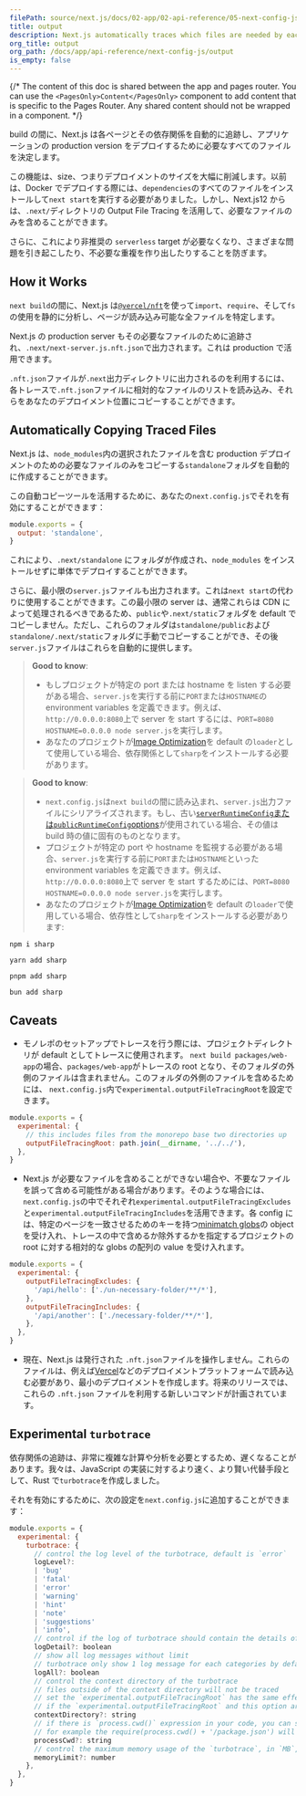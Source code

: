 ```yaml
---
filePath: source/next.js/docs/02-app/02-api-reference/05-next-config-js/output.mdx
title: output
description: Next.js automatically traces which files are needed by each page to allow for easy deployment of your application. Learn how it works here.
org_title: output
org_path: /docs/app/api-reference/next-config-js/output
is_empty: false
---
```


{/* The content of this doc is shared between the app and pages router. You can use the `<PagesOnly>Content</PagesOnly>` component to add content that is specific to the Pages Router. Any shared content should not be wrapped in a component. */}

build の間に、Next.js は各ページとその依存関係を自動的に追跡し、アプリケーションの production version をデプロイするために必要なすべてのファイルを決定します。

この機能は、size、つまりデプロイメントのサイズを大幅に削減します。以前は、Docker でデプロイする際には、`dependencies`のすべてのファイルをインストールして`next start`を実行する必要がありました。しかし、Next.js12 からは、`.next/`ディレクトリの Output File Tracing を活用して、必要なファイルのみを含めることができます。

さらに、これにより非推奨の `serverless` target が必要なくなり、さまざまな問題を引き起こしたり、不必要な重複を作り出したりすることを防ぎます。

## How it Works

`next build`の間に、Next.js は[`@vercel/nft`](https://github.com/vercel/nft)を使って`import`、`require`、そして`fs`の使用を静的に分析し、ページが読み込み可能な全ファイルを特定します。

Next.js の production server もその必要なファイルのために追跡され、`.next/next-server.js.nft.json`で出力されます。これは production で活用できます。

`.nft.json`ファイルが`.next`出力ディレクトリに出力されるのを利用するには、各トレースで`.nft.json`ファイルに相対的なファイルのリストを読み込み、それらをあなたのデプロイメント位置にコピーすることができます。

## Automatically Copying Traced Files

Next.js は、`node_modules`内の選択されたファイルを含む production デプロイメントのための必要なファイルのみをコピーする`standalone`フォルダを自動的に作成することができます。

この自動コピーツールを活用するために、あなたの`next.config.js`でそれを有効にすることができます：

```js:next.config.js
module.exports = {
  output: 'standalone',
}
```

これにより、`.next/standalone` にフォルダが作成され、`node_modules` をインストールせずに単体でデプロイすることができます。

さらに、最小限の`server.js`ファイルも出力されます。これは`next start`の代わりに使用することができます。この最小限の server は、通常これらは CDN によって処理されるべきであるため、`public`や`.next/static`フォルダを default でコピーしません。ただし、これらのフォルダは`standalone/public`および`standalone/.next/static`フォルダに手動でコピーすることができ、その後`server.js`ファイルはこれらを自動的に提供します。

<AppOnly>

> **Good to know**:
>
> - もしプロジェクトが特定の port または hostname を listen する必要がある場合、`server.js`を実行する前に`PORT`または`HOSTNAME`の environment variables を定義できます。例えば、`http://0.0.0.0:8080`上で server を start するには、`PORT=8080 HOSTNAME=0.0.0.0 node server.js`を実行します。
> - あなたのプロジェクトが[Image Optimization](/ja/javascript/next.js/v14/02-app/01-building-your-application/06-optimizing/01-images)を default の`loader`として使用している場合、依存関係として`sharp`をインストールする必要があります。

</AppOnly>

<PagesOnly>

> **Good to know**:
>
> - `next.config.js`は`next build`の間に読み込まれ、`server.js`出力ファイルにシリアライズされます。もし、古い[`serverRuntimeConfig`または`publicRuntimeConfig`options](/ja/javascript/next.js/v14/03-pages/02-api-reference/03-next-config-js/runtime-configuration)が使用されている場合、その値は build 時の値に固有のものとなります。
> - プロジェクトが特定の port や hostname を監視する必要がある場合、`server.js`を実行する前に`PORT`または`HOSTNAME`といった environment variables を定義できます。例えば、`http://0.0.0.0:8080`上で server を start するためには、`PORT=8080 HOSTNAME=0.0.0.0 node server.js`を実行します。
> - あなたのプロジェクトが[Image Optimization](/ja/javascript/next.js/v14/03-pages/01-building-your-application/05-optimizing/01-images)を default の`loader`で使用している場合、依存性として`sharp`をインストールする必要があります:

</PagesOnly>

```bash:Terminal
npm i sharp
```

```bash:Terminal
yarn add sharp
```

```bash:Terminal
pnpm add sharp
```

```bash:Terminal
bun add sharp
```

## Caveats

- モノレポのセットアップでトレースを行う際には、プロジェクトディレクトリが default としてトレースに使用されます。 `next build packages/web-app`の場合、`packages/web-app`がトレースの root となり、そのフォルダの外側のファイルは含まれません。このフォルダの外側のファイルを含めるためには、 `next.config.js`内で`experimental.outputFileTracingRoot`を設定できます。

```js:packages/web-app/next.config.js
module.exports = {
  experimental: {
    // this includes files from the monorepo base two directories up
    outputFileTracingRoot: path.join(__dirname, '../../'),
  },
}
```

- Next.js が必要なファイルを含めることができない場合や、不要なファイルを誤って含める可能性がある場合があります。そのような場合には、`next.config.js`の中でそれぞれ`experimental.outputFileTracingExcludes`と`experimental.outputFileTracingIncludes`を活用できます。各 config には、特定のページを一致させるためのキーを持つ[minimatch globs](https://www.npmjs.com/package/minimatch)の object を受け入れ、トレースの中で含めるか除外するかを指定するプロジェクトの root に対する相対的な globs の配列の value を受け入れます。

```js:next.config.js
module.exports = {
  experimental: {
    outputFileTracingExcludes: {
      '/api/hello': ['./un-necessary-folder/**/*'],
    },
    outputFileTracingIncludes: {
      '/api/another': ['./necessary-folder/**/*'],
    },
  },
}
```

- 現在、Next.js は発行された `.nft.json`ファイルを操作しません。これらのファイルは、例えば[Vercel](https://vercel.com)などのデプロイメントプラットフォームで読み込む必要があり、最小のデプロイメントを作成します。将来のリリースでは、これらの `.nft.json` ファイルを利用する新しいコマンドが計画されています。

## Experimental `turbotrace`

依存関係の追跡は、非常に複雑な計算や分析を必要とするため、遅くなることがあります。我々は、JavaScript の実装に対するより速く、より賢い代替手段として、Rust で`turbotrace`を作成しました。

それを有効にするために、次の設定を`next.config.js`に追加することができます：

```js:next.config.js
module.exports = {
  experimental: {
    turbotrace: {
      // control the log level of the turbotrace, default is `error`
      logLevel?:
      | 'bug'
      | 'fatal'
      | 'error'
      | 'warning'
      | 'hint'
      | 'note'
      | 'suggestions'
      | 'info',
      // control if the log of turbotrace should contain the details of the analysis, default is `false`
      logDetail?: boolean
      // show all log messages without limit
      // turbotrace only show 1 log message for each categories by default
      logAll?: boolean
      // control the context directory of the turbotrace
      // files outside of the context directory will not be traced
      // set the `experimental.outputFileTracingRoot` has the same effect
      // if the `experimental.outputFileTracingRoot` and this option are both set, the `experimental.turbotrace.contextDirectory` will be used
      contextDirectory?: string
      // if there is `process.cwd()` expression in your code, you can set this option to tell `turbotrace` the value of `process.cwd()` while tracing.
      // for example the require(process.cwd() + '/package.json') will be traced as require('/path/to/cwd/package.json')
      processCwd?: string
      // control the maximum memory usage of the `turbotrace`, in `MB`, default is `6000`.
      memoryLimit?: number
    },
  },
}
```
